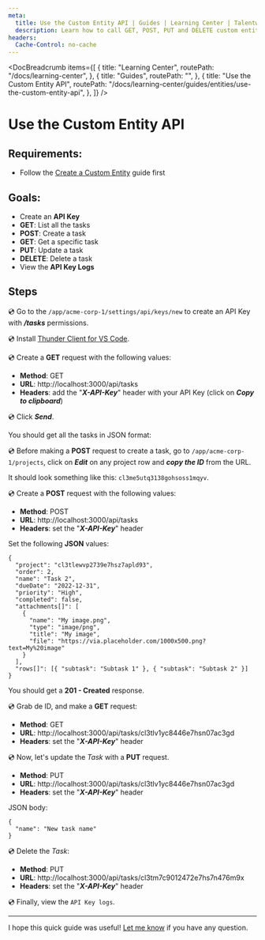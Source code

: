 ```yaml
---
meta:
  title: Use the Custom Entity API | Guides | Learning Center | Talentwork
  description: Learn how to call GET, POST, PUT and DELETE custom entity API methods
headers:
  Cache-Control: no-cache
---
```



<DocBreadcrumb
  items={[
    {
      title: "Learning Center",
      routePath: "/docs/learning-center",
    },
    {
      title: "Guides",
      routePath: "",
    },
    {
      title: "Use the Custom Entity API",
      routePath:
        "/docs/learning-center/guides/entities/use-the-custom-entity-api",
    },
  ]}
/>

# Use the Custom Entity API

## Requirements:

- Follow the [Create a Custom Entity](/docs/learning-center/guides/entities/create-a-custom-entity) guide first

## Goals:

- Create an **API Key**
- **GET**: List all the tasks
- **POST**: Create a task
- **GET**: Get a specific task
- **PUT**: Update a task
- **DELETE**: Delete a task
- View the **API Key Logs**

## Steps

💿 Go to the `/app/acme-corp-1/settings/api/keys/new` to create an API Key with _**/tasks**_ permissions.

<DocTutorialImage
  alt="Created API Key"
  src="https://yahooder.sirv.com/saasrock/guides/entities/use-the-custom-entity-api/api-key.png"
/>

💿 Install [Thunder Client for VS Code](https://www.thunderclient.com/).

💿 Create a **GET** request with the following values:

- **Method**: GET
- **URL**: http://localhost:3000/api/tasks
- **Headers**: add the "_**X-API-Key**_" header with your API Key (click on _**Copy to clipboard**_)

💿 Click _**Send**_.

You should get all the tasks in JSON format:

<DocTutorialImage
  alt="GET - List all tasks"
  src="https://yahooder.sirv.com/saasrock/guides/entities/use-the-custom-entity-api/get-tasks.png"
/>

💿 Before making a **POST** request to create a task, go to `/app/acme-corp-1/projects`, click on _**Edit**_ on any project row and **_copy the ID_** from the URL.

It should look something like this: `cl3me5utq3138gohsoss1mqyv`.

💿 Create a **POST** request with the following values:

- **Method**: POST
- **URL**: http://localhost:3000/api/tasks
- **Headers**: set the "_**X-API-Key**_" header

Set the following **JSON** values:

```
{
  "project": "cl3tlewvp2739e7hsz7apld93",
  "order": 2,
  "name": "Task 2",
  "dueDate": "2022-12-31",
  "priority": "High",
  "completed": false,
  "attachments[]": [
    {
      "name": "My image.png",
      "type": "image/png",
      "title": "My image",
      "file": "https://via.placeholder.com/1000x500.png?text=My%20image"
    }
  ],
  "rows[]": [{ "subtask": "Subtask 1" }, { "subtask": "Subtask 2" }]
}
```

You should get a **201 - Created** response.

<DocTutorialImage
  alt="POST - Create task"
  src="https://yahooder.sirv.com/saasrock/guides/entities/use-the-custom-entity-api/post-task.png"
/>

💿 Grab de ID, and make a **GET** request:

- **Method**: GET
- **URL**: http://localhost:3000/api/tasks/cl3tlv1yc8446e7hsn07ac3gd
- **Headers**: set the "_**X-API-Key**_" header

<DocTutorialImage
  alt="PUT - Get task"
  src="https://yahooder.sirv.com/saasrock/guides/entities/use-the-custom-entity-api/get-task.png"
/>

💿 Now, let's update the _Task_ with a **PUT** request.

- **Method**: PUT
- **URL**: http://localhost:3000/api/tasks/cl3tlv1yc8446e7hsn07ac3gd
- **Headers**: set the "_**X-API-Key**_" header

JSON body:

```
{
  "name": "New task name"
}
```

<DocTutorialImage
  alt="PUT - Update task"
  src="https://yahooder.sirv.com/saasrock/guides/entities/use-the-custom-entity-api/put-task.png"
/>

💿 Delete the _Task_:

- **Method**: PUT
- **URL**: http://localhost:3000/api/tasks/cl3tm7c9012472e7hs7n476m9x
- **Headers**: set the "_**X-API-Key**_" header

<DocTutorialImage
  alt="DELETE - Delete task"
  src="https://yahooder.sirv.com/saasrock/guides/entities/use-the-custom-entity-api/delete-task.png"
/>

💿 Finally, view the `API Key logs`.

<DocTutorialImage
  alt="API Key Logs"
  src="https://yahooder.sirv.com/saasrock/guides/entities/use-the-custom-entity-api/api-key-logs.png"
/>

---

I hope this quick guide was useful! [Let me know](/docs/community) if you have any question.

